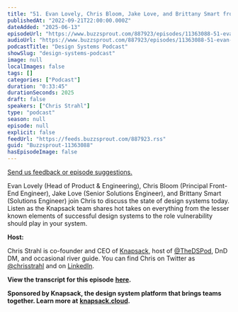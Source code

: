 ```yaml
---
title: "51. Evan Lovely, Chris Bloom, Jake Love, and Brittany Smart from Knapsack: Hot Takes on the State of Design Systems"
publishedAt: "2022-09-21T22:00:00.000Z"
dateAdded: "2025-06-13"
episodeUrl: "https://www.buzzsprout.com/887923/episodes/11363088-51-evan-lovely-chris-bloom-jake-love-and-brittany-smart-from-knapsack-hot-takes-on-the-state-of-design-systems.mp3"
audioUrl: "https://www.buzzsprout.com/887923/episodes/11363088-51-evan-lovely-chris-bloom-jake-love-and-brittany-smart-from-knapsack-hot-takes-on-the-state-of-design-systems.mp3"
podcastTitle: "Design Systems Podcast"
showSlug: "design-systems-podcast"
image: null
localImages: false
tags: []
categories: ["Podcast"]
duration: "0:33:45"
durationSeconds: 2025
draft: false
speakers: ["Chris Strahl"]
type: "podcast"
season: null
episode: null
explicit: false
feedUrl: "https://feeds.buzzsprout.com/887923.rss"
guid: "Buzzsprout-11363088"
hasEpisodeImage: false
---
```

[Send us feedback or episode suggestions.](https://www.buzzsprout.com/twilio/text_messages/887923/open_sms)

Evan Lovely (Head of Product & Engineering), Chris Bloom (Principal Front-End Engineer), Jake Love (Senior Solutions Engineer), and Brittany Smart (Solutions Engineer) join Chris to discuss the state of design systems today. Listen as the Knapsack team shares hot takes on everything from the lesser known elements of successful design systems to the role vulnerability should play in your system. 

**Host:**

Chris Strahl is co-founder and CEO of [Knapsack](https://www.knapsack.cloud/), host of [@TheDSPod](https://twitter.com/thedspod), DnD DM, and occasional river guide. You can find Chris on Twitter as [@chrisstrahl](https://twitter.com/chrisstrahl) and on [LinkedIn](https://www.linkedin.com/in/chrisstrahl/).

**View the transcript for this episode** [**here**](https://docs.google.com/document/d/1y9qx0Xc02GA6lEZ-DtJFajYFDQGzwIm9/edit?usp=sharing&ouid=110546040302524924968&rtpof=true&sd=true)**.** 

**Sponsored by Knapsack, the design system platform that brings teams together. Learn more at** [**knapsack.cloud**](https://www.knapsack.cloud/?utm_source=podcast)**.**
